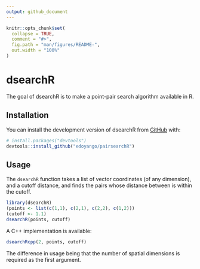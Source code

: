 ```yaml
---
output: github_document
---
```


<!-- README.md is generated from README.Rmd. Please edit that file -->

```r
knitr::opts_chunk$set(
  collapse = TRUE,
  comment = "#>",
  fig.path = "man/figures/README-",
  out.width = "100%"
)
```

# dsearchR

<!-- badges: start -->
<!-- badges: end -->

The goal of dsearchR is to make a point-pair search algorithm available in R.

## Installation

You can install the development version of dsearchR from [GitHub](https://github.com/) with:

``` r
# install.packages("devtools")
devtools::install_github("edoyango/pairsearchR")
```

## Usage

The `dsearchR` function takes a list of vector coordinates (of any dimension), and a cutoff distance, and finds the pairs whose distance between is within the cutoff.

```r
library(dsearchR)
(points <- list(c(1,1), c(2,1), c(2,2), c(1,2)))
(cutoff <- 1.1)
dsearchR(points, cutoff)
```

A C++ implementation is available:
```r
dsearchRcpp(2, points, cutoff)
```
The difference in usage being that the number of spatial dimensions is required as the first argument.

